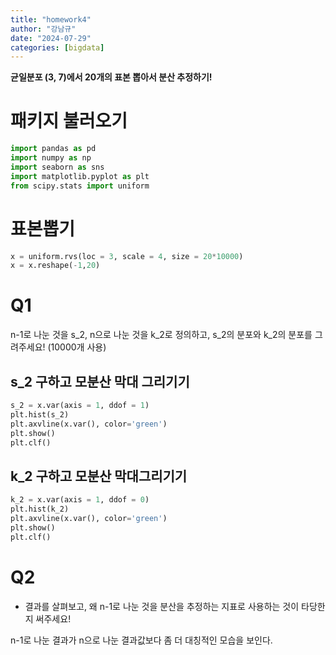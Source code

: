 ```yaml
---
title: "homework4"
author: "강남규"
date: "2024-07-29"
categories: [bigdata]
---
```


**균일분포 (3, 7)에서 20개의 표본 뽑아서 분산 추정하기!**

# 패키지 불러오기

```python
import pandas as pd
import numpy as np
import seaborn as sns
import matplotlib.pyplot as plt
from scipy.stats import uniform
```


# 표본뽑기

```python
x = uniform.rvs(loc = 3, scale = 4, size = 20*10000)
x = x.reshape(-1,20)
```


# Q1
n-1로 나눈 것을 s_2, n으로 나눈 것을 k_2로 정의하고, s_2의 분포와 k_2의 분포를 그려주세요! (10000개 사용)

## s_2 구하고 모분산 막대 그리기기

```python
s_2 = x.var(axis = 1, ddof = 1)
plt.hist(s_2)
plt.axvline(x.var(), color='green')
plt.show()
plt.clf()
```

## k_2 구하고 모분산 막대그리기기

```python
k_2 = x.var(axis = 1, ddof = 0)
plt.hist(k_2)
plt.axvline(x.var(), color='green')
plt.show()
plt.clf()
```

# Q2
- 결과를 살펴보고, 왜 n-1로 나눈 것을 분산을 추정하는 지표로 사용하는 것이 타당한지 써주세요!

n-1로 나눈 결과가 n으로 나눈 결과값보다 좀 더 대칭적인 모습을 보인다.








